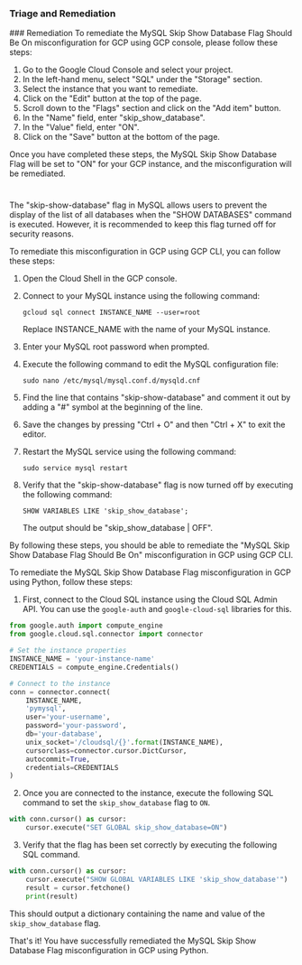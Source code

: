
### Triage and Remediation
<Tabs>
<Tab title='Remediation'>
### Remediation

<AccordionGroup>
<Accordion title='Using Console' defaultOpen='true'>
To remediate the MySQL Skip Show Database Flag Should Be On misconfiguration for GCP using GCP console, please follow these steps:

1. Go to the Google Cloud Console and select your project.
2. In the left-hand menu, select "SQL" under the "Storage" section.
3. Select the instance that you want to remediate.
4. Click on the "Edit" button at the top of the page.
5. Scroll down to the "Flags" section and click on the "Add item" button.
6. In the "Name" field, enter "skip_show_database".
7. In the "Value" field, enter "ON".
8. Click on the "Save" button at the bottom of the page.

Once you have completed these steps, the MySQL Skip Show Database Flag will be set to "ON" for your GCP instance, and the misconfiguration will be remediated.

#
</Accordion>

<Accordion title='Using CLI'>
The "skip-show-database" flag in MySQL allows users to prevent the display of the list of all databases when the "SHOW DATABASES" command is executed. However, it is recommended to keep this flag turned off for security reasons. 

To remediate this misconfiguration in GCP using GCP CLI, you can follow these steps:

1. Open the Cloud Shell in the GCP console.
2. Connect to your MySQL instance using the following command:

   ```
   gcloud sql connect INSTANCE_NAME --user=root
   ```

   Replace INSTANCE_NAME with the name of your MySQL instance.

3. Enter your MySQL root password when prompted.
4. Execute the following command to edit the MySQL configuration file:

   ```
   sudo nano /etc/mysql/mysql.conf.d/mysqld.cnf
   ```

5. Find the line that contains "skip-show-database" and comment it out by adding a "#" symbol at the beginning of the line.
6. Save the changes by pressing "Ctrl + O" and then "Ctrl + X" to exit the editor.
7. Restart the MySQL service using the following command:

   ```
   sudo service mysql restart
   ```

8. Verify that the "skip-show-database" flag is now turned off by executing the following command:

   ```
   SHOW VARIABLES LIKE 'skip_show_database';
   ```

   The output should be "skip_show_database | OFF".

By following these steps, you should be able to remediate the "MySQL Skip Show Database Flag Should Be On" misconfiguration in GCP using GCP CLI.
</Accordion>

<Accordion title='Using Python'>
To remediate the MySQL Skip Show Database Flag misconfiguration in GCP using Python, follow these steps:

1. First, connect to the Cloud SQL instance using the Cloud SQL Admin API. You can use the `google-auth` and `google-cloud-sql` libraries for this.

```python
from google.auth import compute_engine
from google.cloud.sql.connector import connector

# Set the instance properties
INSTANCE_NAME = 'your-instance-name'
CREDENTIALS = compute_engine.Credentials()

# Connect to the instance
conn = connector.connect(
    INSTANCE_NAME,
    'pymysql',
    user='your-username',
    password='your-password',
    db='your-database',
    unix_socket='/cloudsql/{}'.format(INSTANCE_NAME),
    cursorclass=connector.cursor.DictCursor,
    autocommit=True,
    credentials=CREDENTIALS
)
```

2. Once you are connected to the instance, execute the following SQL command to set the `skip_show_database` flag to `ON`.

```python
with conn.cursor() as cursor:
    cursor.execute("SET GLOBAL skip_show_database=ON")
```

3. Verify that the flag has been set correctly by executing the following SQL command.

```python
with conn.cursor() as cursor:
    cursor.execute("SHOW GLOBAL VARIABLES LIKE 'skip_show_database'")
    result = cursor.fetchone()
    print(result)
```

This should output a dictionary containing the name and value of the `skip_show_database` flag.

That's it! You have successfully remediated the MySQL Skip Show Database Flag misconfiguration in GCP using Python.
</Accordion>

</AccordionGroup>
</Tab>
</Tabs>
